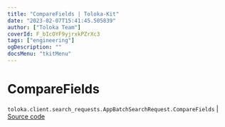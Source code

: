 ```yaml
---
title: "CompareFields | Toloka-Kit"
date: "2023-02-07T15:41:45.505839"
author: ["Toloka Team"]
coverId: F_bIcOYF9yjrxkPZrXc3
tags: ["engineering"]
ogDescription: ""
docsMenu: "tkitMenu"
---
```


# CompareFields
`toloka.client.search_requests.AppBatchSearchRequest.CompareFields` | [Source code](https://github.com/Toloka/toloka-kit/blob/v1.1.3/src/client/search_requests.py#L1131)
